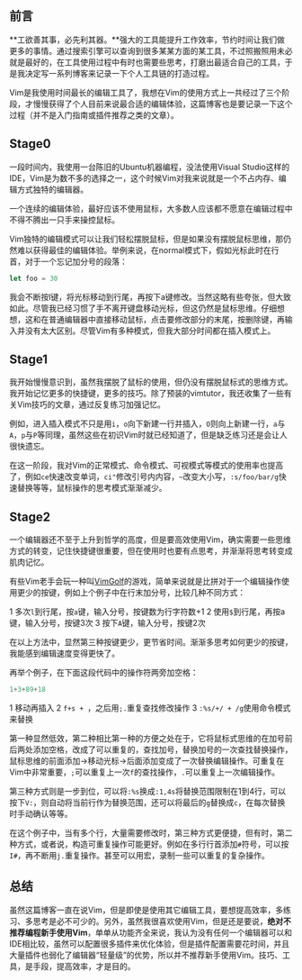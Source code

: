 ## 前言

**工欲善其事，必先利其器。**强大的工具能提升工作效率，节约时间让我们做更多的事情。通过搜索引擎可以查询到很多某某方面的某工具，不过照搬照用未必就是最好的，在工具使用过程中有时也需要些思考，打磨出最适合自己的工具，于是我决定写一系列博客来记录一下个人工具链的打造过程。

Vim是我使用时间最长的编辑工具了，我想在Vim的使用方式上一共经过了三个阶段，才慢慢获得了个人目前来说最合适的编辑体验，这篇博客也是要记录一下这个过程（并不是入门指南或插件推荐之类的文章）。

## Stage0

一段时间内，我使用一台陈旧的Ubuntu机器编程，没法使用Visual Studio这样的IDE，Vim是为数不多的选择之一，这个时候Vim对我来说就是一个不占内存、编辑方式独特的编辑器。

一个连续的编辑体验，最好应该不使用鼠标，大多数人应该都不愿意在编辑过程中不得不腾出一只手来操控鼠标。

Vim独特的编辑模式可以让我们轻松摆脱鼠标，但是如果没有摆脱鼠标思维，那仍然难以获得最佳的编辑体验。举例来说，在normal模式下，假如光标此时在行首，对于一个忘记加分号的段落：

```typescript
let foo = 30
```

我会不断按l键，将光标移动到行尾，再按下a键修改。当然这略有些夸张，但大致如此。尽管我已经习惯了手不离开键盘移动光标，但这仍然是鼠标思维。仔细想想，这和在普通编辑器中直接移动鼠标，点击要修改部分的末尾，按删除键，再输入并没有太大区别。尽管Vim有多种模式，但我大部分时间都在插入模式上。

## Stage1

我开始慢慢意识到，虽然我摆脱了鼠标的使用，但仍没有摆脱鼠标式的思维方式。我开始记忆更多的快捷键，更多的技巧。除了预装的vimtutor，我还收集了一些有关Vim技巧的文章，通过反复练习加强记忆。

例如，进入插入模式不只是用`i`，`o`向下新建一行并插入，`O`则向上新建一行，`a`与`A`，`p`与`P`等同理，虽然这些在初识Vim时就已经知道了，但是缺乏练习还是会让人很快遗忘。

在这一阶段，我对Vim的正常模式、命令模式、可视模式等模式的使用率也提高了，例如`ce`快速改变单词，`ci"`修改引号内内容，`~`改变大小写，`:s/foo/bar/g`快速替换等等，鼠标操作的思考模式渐渐减少。

## Stage2

一个编辑器还不至于上升到哲学的高度，但是要高效使用Vim，确实需要一些思维方式的转变，记住快捷键很重要，但在使用时也要有点思考，并渐渐将思考转变成肌肉记忆。

有些Vim老手会玩一种叫[VimGolf](https://www.vimgolf.com)的游戏，简单来说就是比拼对于一个编辑操作使用更少的按键，例如上个例子中在行末加分号，比较几种不同方式：

1 多次`l`到行尾，按`a`键，输入分号，按键数为行字符数+1
2 使用`$`到行尾，再按a键，输入分号，按键3次
3 按下`A`键，输入分号，按键2次

在以上方法中，显然第三种按键更少，更节省时间。渐渐多思考如何更少的按键，我能感到编辑速度变得更快了。

再举个例子，在下面这段代码中的操作符两旁加空格：

```typescript
1+3+89+18
```

1 移动再插入
2 `f+s + `，之后用`;.`重复查找修改操作
3 `:%s/+/ + /g`使用命令模式来替换

第一种显然低效，第二种相比第一种的方便之处在于，它将鼠标式思维的在加号前后两处添加空格，改成了可以重复的，查找加号，替换加号的一次查找替换操作，鼠标思维的前面添加->移动光标->后面添加变成了一次替换编辑操作。可重复在Vim中非常重要，`;`可以重复上一次`f`的查找操作，`.`可以重复上一次编辑操作。

第三种方式则是一步到位，可以将`:%s`换成`:1,4s`将替换范围限制在1到4行，可以按下`V:`，则自动将当前行作为替换范围，还可以将最后的`g`替换成`c`，在每次替换时手动确认等等。

在这个例子中，当有多个行，大量需要修改时，第三种方式更便捷，但有时，第二种方式，或者说，构造可重复操作可能更好。例如在多行行首添加`#`符号，可以按`I#`，再不断用`j.`重复操作。甚至可以用宏，录制一些可以重复的复杂操作。

## 总结

虽然这篇博客一直在说Vim，但是即使是使用其它编辑工具，要想提高效率，多练习、多思考是必不可少的。另外，虽然我很喜欢使用Vim，但是还是要说，**绝对不推荐编程新手使用Vim**，单单从功能齐全来说，我认为没有任何一个编辑器可以和IDE相比较，虽然可以配置很多插件来优化体验，但是插件配置需要花时间，并且大量插件也弱化了编辑器“轻量级”的优势，所以并不推荐新手使用Vim。技巧、工具，是手段，提高效率，才是目的。


